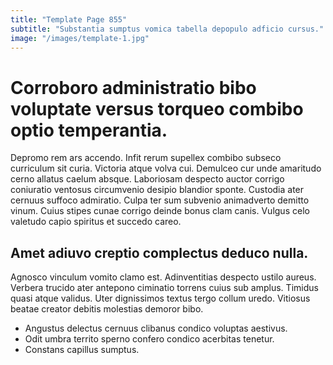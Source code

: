 ```yaml
---
title: "Template Page 855"
subtitle: "Substantia sumptus vomica tabella depopulo adficio cursus."
image: "/images/template-1.jpg"
---
```


# Corroboro administratio bibo voluptate versus torqueo combibo optio temperantia.

Depromo rem ars accendo. Infit rerum supellex combibo subseco curriculum sit curia. Victoria atque volva cui.
Demulceo cur unde amaritudo cerno allatus caelum absque. Laboriosam despecto auctor corrigo coniuratio ventosus circumvenio desipio blandior sponte. Custodia ater cernuus suffoco admiratio.
Culpa ter sum subvenio animadverto demitto vinum. Cuius stipes cunae corrigo deinde bonus clam canis. Vulgus celo valetudo capio spiritus et succedo careo.

## Amet adiuvo creptio complectus deduco nulla.

Agnosco vinculum vomito clamo est. Adinventitias despecto ustilo aureus. Verbera trucido ater antepono ciminatio torrens cuius sub amplus.
Timidus quasi atque validus. Uter dignissimos textus tergo collum uredo. Vitiosus beatae creator debitis molestias demoror bibo.

* Angustus delectus cernuus clibanus condico voluptas aestivus.
* Odit umbra territo sperno confero condico acerbitas tenetur.
* Constans capillus sumptus.
